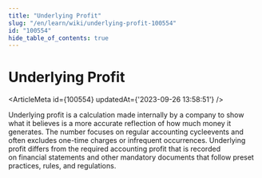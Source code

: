 ```yaml
---
title: "Underlying Profit"
slug: "/en/learn/wiki/underlying-profit-100554"
id: "100554"
hide_table_of_contents: true
---
```



# Underlying Profit

<ArticleMeta id={100554} updatedAt={'2023-09-26 13:58:51'} />
<div className='border-solid border-b border-t-0 my-4 border-[var(--ifm-color-gray-300)]' />

Underlying profit is a calculation made internally by a company to show what it believes is a more accurate reflection of how much money it generates. The number focuses on regular accounting cycleevents and often excludes one-time charges or infrequent occurrences. Underlying profit differs from the required accounting profit that is recorded on financial statements and other mandatory documents that follow preset practices, rules, and regulations.
